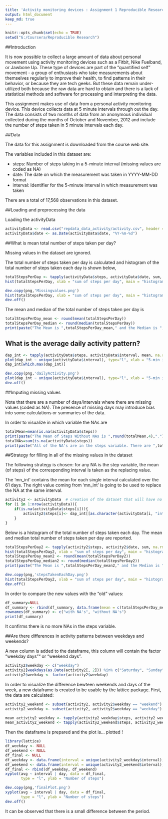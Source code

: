 ```yaml
---
title: 'Activity monitoring devices : Assignment 1 Reproducible Research'
output: html_document
keep_md: true
---
```


```r
knitr::opts_chunk$set(echo = TRUE)
setwd("G:/Coursera/Reproducible Research")
```

##Introduction

It is now possible to collect a large amount of data about personal movement using activity monitoring devices such as a Fitbit, Nike Fuelband, or Jawbone Up. These type of devices are part of the "quantified self" movement - a group of enthusiasts who take measurements about themselves regularly to improve their health, to find patterns in their behavior, or because they are tech geeks. But these data remain under-utilized both because the raw data are hard to obtain and there is a lack of statistical methods and software for processing and interpreting the data.

This assignment makes use of data from a personal activity monitoring device. This device collects data at 5 minute intervals through out the day. The data consists of two months of data from an anonymous individual collected during the months of October and November, 2012 and include the number of steps taken in 5 minute intervals each day.

##Data

The data for this assignment is downloaded from the course web site.

The variables included in this dataset are:

- steps: Number of steps taking in a 5-minute interval (missing values are coded as NA)
- date: The date on which the measurement was taken in YYYY-MM-DD format
- interval: Identifier for the 5-minute interval in which measurement was taken

There are a total of 17,568 observations in this dataset.

##Loading and preprocessing the data

Loading the activityData


```r
activityData <- read.csv("repdata_data_activity/activity.csv", header = TRUE, sep = ",")
activityData$date <- as.Date(activityData$date, "%Y-%m-%d")
```

##What is mean total number of steps taken per day?

Missing values in the dataset are ignored.

The total number of steps taken per day is calculated and histogram of the total number of steps taken each day is shown below,

```r
totalStepsPerDay <- tapply(activityData$steps, activityData$date, sum, na.rm=T)
hist(totalStepsPerDay, xlab = "sum of steps per day", main = "histogram of steps per day")
```
```r
dev.copy(png,'Missingvalues.png')
hist(totalStepsPerDay, xlab = "sum of steps per day", main = "histogram of steps per day")
dev.off()
```

The mean and median of the total number of steps taken per day is 

```r
totalStepsPerDay_mean <- round(mean(totalStepsPerDay))
totalStepsPerDay_median <- round(median(totalStepsPerDay))
print(paste("The Mean is ",totalStepsPerDay_mean," and the Median is ",totalStepsPerDay_median))
```

## What is the average daily activity pattern?

```r
dap_int <- tapply(activityData$steps, activityData$interval, mean, na.rm=T)
plot(dap_int ~ unique(activityData$interval), type="l", xlab = "5-min interval")
dap_int[which.max(dap_int)]
```
```r
dev.copy(png,'dailyActivity.png')
plot(dap_int ~ unique(activityData$interval), type="l", xlab = "5-min interval")
dev.off()
```
##Imputing missing values

Note that there are a number of days/intervals where there are missing values (coded as NA). The presence of missing days may introduce bias into some calculations or summaries of the data.

In order to visualize in which variable the NAs are

```r
totalMean=mean(is.na(activityData$steps))
print(paste("The Mean of Steps Without NAs is ",round(totalMean,4),"."))
totalNAs=sum(is.na(activityData$steps))
print(paste("All of the NA's are in the steps variable. There are ",totalNAs," NA's."))
```

##Strategy for filling in all of the missing values in the dataset

The following strategy is chosen: for any NA is the step variable, the mean (of steps) of the corresponding interval is taken as the replacing value.

The 'mn_int' contains the mean for each single interval calculated over the 61 days. The right value coming from 'mn_int' is going to be used to replace the NA at the same interval.

```r
activity2 <- activityData  # creation of the dataset that will have no more NAs
for (i in 1:nrow(activityData)){
    if(is.na(activityData$steps[i])){
        activity2$steps[i]<- dap_int[[as.character(activityData[i, "interval"])]]
    }
}

```

Below is a histogram of the total number of steps taken each day. The mean and median total number of steps taken per day are reported.

```r
totalStepsPerDay2 <- tapply(activity2$steps, activity2$date, sum, na.rm=T)
hist(totalStepsPerDay2, xlab = "sum of steps per day", main = "histogram of steps per day")
totalStepsPerDay_mean2 <- round(mean(totalStepsPerDay2))
totalStepsPerDay_median2 <- round(median(totalStepsPerDay2))
print(paste("The Mean is ",totalStepsPerDay_mean2," and the Median is ",totalStepsPerDay_median2))
```

```r
dev.copy(png,'stepsTakenEachDay.png')
hist(totalStepsPerDay2, xlab = "sum of steps per day", main = "histogram of steps per day")
dev.off()
```

In order to compare the new values with the “old” values:
```r
df_summary=NULL
df_summary <- rbind(df_summary, data.frame(mean = c(totalStepsPerDay_mean, totalStepsPerDay_mean2), median = c(totalStepsPerDay_median, totalStepsPerDay_median2)))
rownames(df_summary) <- c("with NA's", "without NA's")
print(df_summary)
```

It confirms there is no more NAs in the steps variable.

##Are there differences in activity patterns between weekdays and weekends?

A new column is added to the dataframe, this column will contain the factor “weekday days”“ or "weekend days”.
```r
activity2$weekday <- c("weekday")
activity2[weekdays(as.Date(activity2[, 2])) %in% c("Saturday", "Sunday", "samedi", "dimanche", "saturday", "sunday", "Samedi", "Dimanche"), ][4] <- c("weekend")
activity2$weekday <- factor(activity2$weekday)
```

In order to visualize the difference bewteen weekends and days of the week, a new dataframe is created to be usable by the lattice package. First, the data are calculated:

```r
activity2_weekend <- subset(activity2, activity2$weekday == "weekend")
activity2_weekday <- subset(activity2, activity2$weekday == "weekday")

mean_activity2_weekday <- tapply(activity2_weekday$steps, activity2_weekday$interval, mean)
mean_activity2_weekend <- tapply(activity2_weekend$steps, activity2_weekend$interval, mean)
```
Then the dataframe is prepared and the plot is… plotted !

```r
library(lattice)
df_weekday <- NULL
df_weekend <- NULL
df_final <- NULL
df_weekday <- data.frame(interval = unique(activity2_weekday$interval), avg = as.numeric(mean_activity2_weekday), day = rep("weekday", length(mean_activity2_weekday)))
df_weekend <- data.frame(interval = unique(activity2_weekend$interval), avg = as.numeric(mean_activity2_weekend), day = rep("weekend", length(mean_activity2_weekend)))
df_final <- rbind(df_weekday, df_weekend)
xyplot(avg ~ interval | day, data = df_final,
       type = "l", ylab = "Number of steps")
```
```r
dev.copy(png,'finalPlot.png')
xyplot(avg ~ interval | day, data = df_final,
       type = "l", ylab = "Number of steps")
dev.off()
```

It can be observed that there is a small difference between the period.
